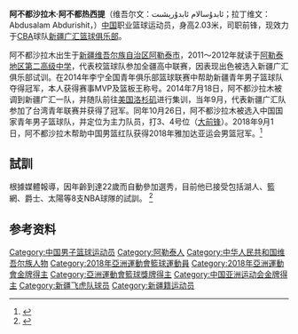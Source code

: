 {{Infobox basketball biography
| name         = 阿不都沙拉木·阿不都热西提<br />ئابدۇسالام ئابدۇرېشىت
| image        =  
| caption      =  
| number       = 23
| team         = 新疆廣匯
| league       = [[中国男子篮球职业联赛|CBA]]
| position     = [[小前鋒|小前鋒]]
| birth_date   = {{birth_date_and age|1996|05|20}}
| birth_place  = {{CHN}}[[新疆维吾尔族自治区|新疆维吾尔族自治区]][[阿勒泰市|阿勒泰市]]
| nationality  = {{PRC}}
| height_m     = 2.03 
| weight_kg    = 95
| death_date   =  
| death_place  =  
| highschool   =  阿勒泰地区第二高级中学
| college      =  
| draft =
| draft_year   = 
| draft_round  =  
| draft_pick   =  
| draft_team   =  
| career_start =  
| career_end   =  
| years1       = 2015–至今
| team1        =  [[新疆广汇篮球俱乐部|新疆廣匯]]
| coach        =  
| highlights   =
* [[中国男子篮球职业联赛|CBA總冠軍]]（[[2016-17年中國男子籃球職業聯賽|2017]]）  
* 2014年李宁全国青年俱乐部篮球联赛MVP及篮板王
| medal_templates = 
{{Medal|Competition|[[亚洲運動會|亚洲運動會]]}}
{{Medal|Gold |[[2018年亚洲運動會籃球比賽|2018 雅加達]]|[[中国国家男子篮球队|團队]]}}
}}
'''阿不都沙拉木·阿不都热西提'''（维吾尔文：ئابدۇسالام ئابدۇرېشىت；拉丁维文：Abdusalam Abdurishit，{{bd|1996年|5月20日||}}）[[中国|中国]]职业篮球运动员，身高2.03米，司职前锋，现效力于[[中国男子篮球职业联赛|CBA]]球队[[新疆广汇篮球俱乐部|新疆广汇篮球俱乐部]]。

阿不都沙拉木出生于[[新疆维吾尔族自治区|新疆维吾尔族自治区]][[阿勒泰市|阿勒泰市]]，2011～2012年就读于[[阿勒泰地区第二高级中学|阿勒泰地区第二高级中学]]，代表校篮球队参加全疆高中联赛，因表现出色被选入新疆广汇俱乐部试训。在2014年李宁全国青年俱乐部篮球联赛中帮助新疆青年男子篮球队夺得冠军，本人获得赛事MVP及篮板王称号。2014年7月18日，阿不都沙拉木被调到新疆广汇一队，并随队前往[[美国|美国]][[洛杉矶|洛杉矶]]进行集训，当年9月，代表新疆广汇队参加了台湾青年联赛并获得了冠军。同年10月26日，阿不都沙拉木被选入中国国家青年男子篮球队，并定位为主力队员，打3、4号位（[[大前锋|大前锋]]）。2018年9月1日，阿不都沙拉木帮助中国男篮红队获得2018年雅加达亚运会男篮冠军。<ref>{{cite web | language = zh-cn | publisher = 阿勒泰新闻网 | title = 阿勒泰小伙阿不都沙拉木入选国家青年男篮 | url = http://www.altxw.com/news/content/2015-01/09/content_9379930.htm | date = 2015-01-09 | accessdate = 2016-10-17 | archive-url = https://web.archive.org/web/20170305015802/http://www.altxw.com/news/content/2015-01/09/content_9379930.htm | archive-date = 2017-03-05 | dead-url = yes }}</ref>

== 試訓 ==
根據媒體報導，因年齡到達22歲而自動參加選秀，目前他已接受包括湖人、籃網、爵士、太陽等8支NBA球隊的試訓。
<ref>{{cite web | language = zh-cn | publisher = HUPU籃球 | title = 阿不都沙拉木已接受湖人篮网等8支球队的试训 | url = https://bbs.hupu.com/22226522.html | date = 2018-05-11 | access-date = 2018-05-12 | archive-url = https://web.archive.org/web/20180512112803/https://bbs.hupu.com/22226522.html | archive-date = 2018-05-12 | dead-url = yes }}</ref>

==参考资料==
{{reflist}}

{{中国新疆喀什古城 2016年亚洲篮球俱乐部冠军杯冠军}}
{{2016-17赛季CBA总冠军|1}}
{{2018年亚运会男子篮球中国参赛名单}}
{{2019年国际篮联篮球世界杯中国参赛名单}}

{{Authority control}}
{{DEFAULTSORT:Abdurishit, Abdusalam}}
[[Category:中国男子篮球运动员|Category:中国男子篮球运动员]]
[[Category:阿勒泰人|Category:阿勒泰人]]
[[Category:中华人民共和国维吾尔族人物|Category:中华人民共和国维吾尔族人物]]
[[Category:2018年亞洲運動會籃球運動員|Category:2018年亞洲運動會籃球運動員]]
[[Category:2018年亞洲運動會金牌得主|Category:2018年亞洲運動會金牌得主]]
[[Category:亞洲運動會籃球獎牌得主|Category:亞洲運動會籃球獎牌得主]]
[[Category:中国亚洲运动会金牌得主|Category:中国亚洲运动会金牌得主]]
[[Category:新疆飞虎队球员|Category:新疆飞虎队球员]]
[[Category:新疆籍运动员|Category:新疆籍运动员]]